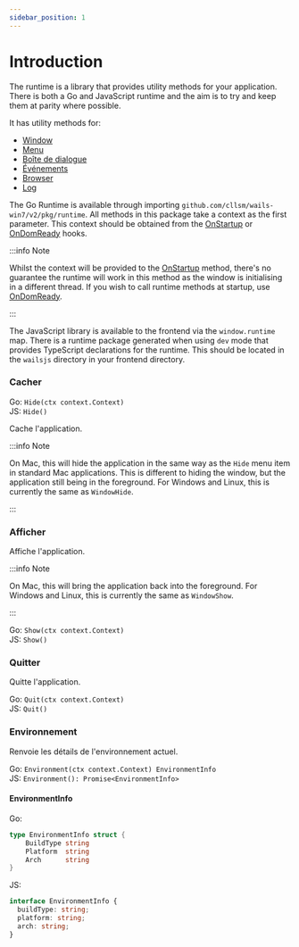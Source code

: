 ```yaml
---
sidebar_position: 1
---
```


# Introduction

The runtime is a library that provides utility methods for your application. There is both a Go and JavaScript runtime and the aim is to try and keep them at parity where possible.

It has utility methods for:

- [Window](window.mdx)
- [Menu](menu.mdx)
- [Boîte de dialogue](dialog.mdx)
- [Événements](events.mdx)
- [Browser](browser.mdx)
- [Log](log.mdx)

The Go Runtime is available through importing `github.com/cllsm/wails-win7/v2/pkg/runtime`. All methods in this package take a context as the first parameter. This context should be obtained from the [OnStartup](../options.mdx#onstartup) or [OnDomReady](../options.mdx#ondomready) hooks.

:::info Note

Whilst the context will be provided to the [OnStartup](../options.mdx#onstartup) method, there's no guarantee the runtime will work in this method as the window is initialising in a different thread. If you wish to call runtime methods at startup, use [OnDomReady](../options.mdx#ondomready).

:::

The JavaScript library is available to the frontend via the `window.runtime` map. There is a runtime package generated when using `dev` mode that provides TypeScript declarations for the runtime. This should be located in the `wailsjs` directory in your frontend directory.

### Cacher

Go: `Hide(ctx context.Context)`<br/> JS: `Hide()`

Cache l'application.

:::info Note

On Mac, this will hide the application in the same way as the `Hide` menu item in standard Mac applications. This is different to hiding the window, but the application still being in the foreground. For Windows and Linux, this is currently the same as `WindowHide`.

:::

### Afficher

Affiche l'application.

:::info Note

On Mac, this will bring the application back into the foreground. For Windows and Linux, this is currently the same as `WindowShow`.

:::

Go: `Show(ctx context.Context)`<br/> JS: `Show()`

### Quitter

Quitte l'application.

Go: `Quit(ctx context.Context)`<br/> JS: `Quit()`

### Environnement

Renvoie les détails de l'environnement actuel.

Go: `Environment(ctx context.Context) EnvironmentInfo`<br/> JS: `Environment(): Promise<EnvironmentInfo>`

#### EnvironmentInfo

Go:

```go
type EnvironmentInfo struct {
    BuildType string
    Platform  string
    Arch      string
}
```

JS:

```ts
interface EnvironmentInfo {
  buildType: string;
  platform: string;
  arch: string;
}
```

